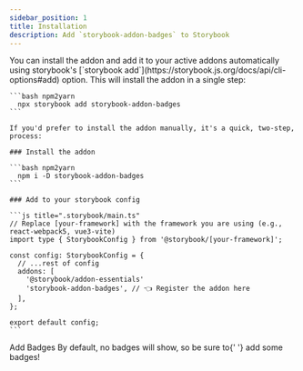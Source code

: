 ```yaml
---
sidebar_position: 1
title: Installation
description: Add `storybook-addon-badges` to Storybook
---
```



<Tabs>
  <TabItem default label="Automatic Installation" value="auto" >
    You can install the addon and add it to your active addons automatically using storybook's [`storybook add`](https://storybook.js.org/docs/api/cli-options#add) option. This will install the addon in a single step:

    ```bash npm2yarn
      npx storybook add storybook-addon-badges
    ```

  </TabItem>
  <TabItem label="Manual Installation" value="manual" >
        
    If you'd prefer to install the addon manually, it's a quick, two-step, process:

    ### Install the addon

    ```bash npm2yarn
      npm i -D storybook-addon-badges
    ```

    ### Add to your storybook config

    ```js title=".storybook/main.ts"
    // Replace [your-framework] with the framework you are using (e.g., react-webpack5, vue3-vite)
    import type { StorybookConfig } from '@storybook/[your-framework]';

    const config: StorybookConfig = {
      // ...rest of config
      addons: [
        '@storybook/addon-essentials'
        'storybook-addon-badges', // 👈 Register the addon here
      ],
    };

    export default config;
    ```

  </TabItem>
</Tabs>

<Admonition type='info'>
  Add Badges By default, no badges will show, so be sure to{' '}
  <Link to='/getting-started/add-badges'>add some badges</Link>!
</Admonition>
